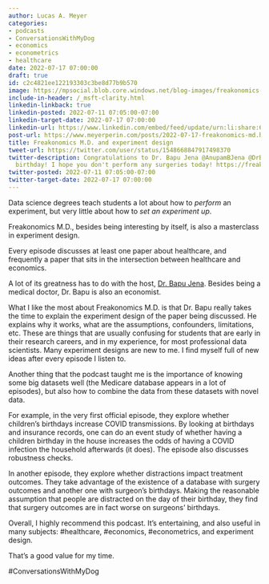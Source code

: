 ```yaml
---
author: Lucas A. Meyer
categories:
- podcasts
- ConversationsWithMyDog
- economics
- econometrics
- healthcare
date: 2022-07-17 07:00:00
draft: true
id: c2c4821ee122193303c3be8d77b9b570
image: https://mpsocial.blob.core.windows.net/blog-images/freakonomics-md.jpg
include-in-header: /_msft-clarity.html
linkedin-linkback: true
linkedin-posted: 2022-07-11 07:05:00-07:00
linkedin-target-date: 2022-07-17 07:00:00
linkedin-url: https://www.linkedin.com/embed/feed/update/urn:li:share:6954434548935921664
post-url: https://www.meyerperin.com/posts/2022-07-17-freakonomics-md.html
title: Freakonomics M.D. and experiment design
tweet-url: https://twitter.com/user/status/1548668847917498370
twitter-description: Congratulations to Dr. Bapu Jena @AnupamBJena @DrBapuPod on his
  birthday! I hope you don't perform any surgeries today! https://freakonomics.com/podcast/bad-news-its-your-surgeons-birthday/
twitter-posted: 2022-07-11 07:05:00-07:00
twitter-target-date: 2022-07-17 07:00:00
---
```


Data science degrees teach students a lot about how to _perform_ an experiment, but very little about how to _set an experiment up_. 

Freakonomics M.D., besides being interesting by itself, is also a masterclass in experiment design.

Every episode discusses at least one paper about healthcare, and frequently a paper that sits in the intersection between healthcare and economics.

A lot of its greatness has to do with the host, [Dr. Bapu Jena](https://hcp.hms.harvard.edu/people/anupam-b-jena). Besides being a medical doctor, Dr. Bapu is also an economist.

What I like the most about Freakonomics M.D. is that Dr. Bapu really takes the time to explain the experiment design of the paper being discussed. He explains why it works, what are the assumptions, confounders, limitations, etc. These are things that are usually confusing for students that are early in their research careers, and in my experience, for most professional data scientists. Many experiment designs are new to me. I find myself full of new ideas after every episode I listen to.

Another thing that the podcast taught me is the importance of knowing some big datasets well (the Medicare database appears in a lot of episodes), but also how to combine the data from these datasets with novel data.

For example, in the very first official episode, they explore whether children's birthdays increase COVID transmissions. By looking at birthdays and insurance records, one can do an event study of whether having a children birthday in the house increases the odds of having a COVID infection the household afterwards (it does). The episode also discusses robustness checks.

In another episode, they explore whether distractions impact treatment outcomes. They take advantage of the existence of a database with surgery outcomes and another one with surgeon's birthdays. Making the reasonable assumption that people are distracted on the day of their birthday, they find that surgery outcomes are in fact worse on surgeons' birthdays.

Overall, I highly recommend this podcast. It's entertaining, and also useful in many subjects: #healthcare, #economics, #econometrics, and experiment design. 

That's a good value for my time.

#ConversationsWithMyDog